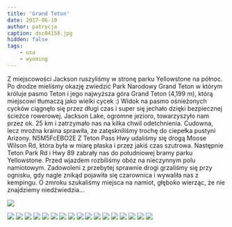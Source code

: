 ```yaml
---
title: 'Grand Teton'
date: 2017-06-10
author: patrycja
caption: dsc04158.jpg
hidden: false
tags: 
    - usa
    - wyoming
---
```


Z miejscowości Jackson ruszyliśmy w stronę parku Yellowstone na północ. Po drodze mieliśmy okazję zwiedzić Park Narodowy Grand Teton w którym króluje pasmo Teton i jego najwyższa góra Grand Teton (4,199 m), którą miejscowi tłumaczą jako wielki cycek :) Widok na pasmo ośnieżonych cycków ciągnęło się przez długi czas i super się jechało dzięki bezpiecznej ścieżce rowerowej. Jackson Lake, ogromne jezioro, towarzyszyło nam przez ok. 25 km i zatrzymało nas na kilka chwil odetchnienia. Cudowna, lecz mroźna kraina sprawiła, że zatęskniliśmy trochę do ciepełka pustyni Arizony.
<youtube>N5M5FcEBO2E</youtube>
Z Teton Pass Hwy udaliśmy się drogą Moose Wilson Rd, która była w miarę płaska i przez jakiś czas szutrowa. Następnie Teton Park Rd i Hwy 89 zabrały nas do południowej bramy parku Yellowstone. Przed wjazdem rozbiliśmy obóz na nieczynnym polu namiotowym. Zadowoleni z przebytej sprawnie drogi grzaliśmy się przy ognisku, gdy nagle znikąd pojawiła się czarownica i wywaliła nas z kempingu. O zmroku szukaliśmy miejsca na namiot, głęboko wierząc, że nie znajdziemy niedźwiedzia... 

![](./dsc04150.jpg)

<grid>

![](./dsc04157.jpg)
![](./dsc04159.jpg)
![](./dsc04161.jpg)
![](./dsc04162.jpg)
![](./dsc04163.jpg)
![](./dsc04165.jpg)
![](./dsc04167.jpg)
![](./dsc04168.jpg)
![](./dsc04169.jpg)
![](./dsc04170.jpg)
![](./dsc04171.jpg)
![](./dsc04172.jpg)
![](./dsc04173.jpg)
![](./dsc04174.jpg)
![](./dsc04175.jpg)
![](./dsc04176.jpg)
![](./dsc04177.jpg)

</grid>